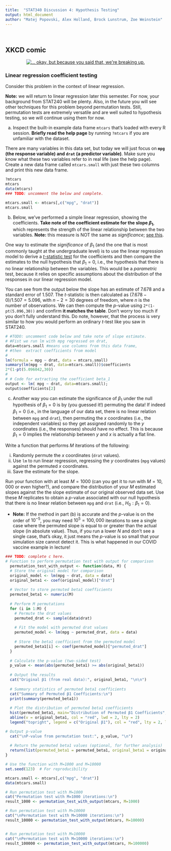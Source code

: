 ```yaml
---
title:  "STAT340 Discussion 4: Hypothesis Testing"
output: html_document
author: "Matej Popovski, Alex Holland, Brock Lunstrum, Zoe Weinstein"
---
```


<style>
table{width:50%!important;margin-left:auto!important;margin-right:auto!important;}
ol[style*="decimal"]>li{margin-top:40px!important;}
</style>

<br/>


## XKCD comic

<center><a href="https://xkcd.com/539/"><img id="comic" src="https://imgs.xkcd.com/comics/boyfriend.png" title="... okay, but because you said that, we're breaking up."></a></center>


### Linear regression coefficient testing

Consider this problem in the context of linear regression.

__Note:__ we will return to linear regression later this semester. For now, your background from STAT240 will be plenty. Also, in the future you will see other techniques for this problem beyond permutation tests. Still, permutation tests are extremely versatile and are well suited to hypothesis testing, so we will continue using them for now.


a) Inspect the built-in example data frame `mtcars` that's loaded with every R session. **Briefly read the help page** by running `?mtcars` if you are unfamiliar with the dataset.
   
There are many variables in this data set, but today we will just focus on **`mpg` (the response variable) and `drat` (a predictor variable)**.
Make sure you know what these two variables refer to in real life (see the help page).
Create a new data frame called `mtcars.small` with just these two columns and print this new data frame.

```r
?mtcars
mtcars
data(mtcars)
### TODO: uncomment the below and complete.

mtcars.small <- mtcars[,c("mpg", "drat")]
mtcars.small
```

b) Below, we've performed a simple linear regression, showing the coefficients. **Take note of the coefficient estimate for the slope $\beta_1$**, which represents the strength of the linear relationship between the two variables.
__Note:__ this measure is NOT the same as _significance_; [see this](https://en.wikipedia.org/wiki/Statistical_significance#Effect_size).
   
One way to estimate the _significance_ of $\beta_1$ (and the one that is most commonly taught at the undergraduate level) is to use the linear regression model to derive a [$t$-statistic test](https://www.real-statistics.com/regression/hypothesis-testing-significance-regression-line-slope/) for the coefficients and then compare the estimates to the null hypothesis that $\beta_1=0$, i.e., the hypothesis that there is no linear relationship between the variables.
This would be a *parametric* test, because it relies on specific assumptions about the distribution of the responses in our linear regression model.

You can see from the output below the slope has an estimate of $7.678$ and a standard error of $1.507$.
The $t$-statistic is then calculated as $(7.678-0)/1.507=5.096$, with $n-2=30$ degrees of freedom, where $n$ is the number of observations.
We can then compute the $p$-value using `2*(1-pt(5.096,30))` and confirm **it matches the table**.
Don't worry too much if you don't fully understand this.
Do note, however, that the process is very similar to how you would perform an ordinary $t$-test like you saw in STAT240.

```r
# #TODO: uncomment code below and take note of slope estimate.
# #Fist we run lm with mpg regressed on drat,
data=mtcars.small #means use columns from this data frame,
# #then  extract coefficients from model
# 
lm(formula = mpg ~ drat, data = mtcars.small)
summary(lm(mpg ~ drat, data=mtcars.small))$coefficients
2*(1-pt(5.096042,30))
# 
# # Code for extracting the coefficient beta_1
output <- lm( mpg ~ drat, data=mtcars.small);
output$coefficients[2]
```
c) Another way you can estimate the significance of $\beta_1$ under the null hypothesis of $\beta_1=0$ is by (you guessed it!) permuting the data!
If indeed $\beta_1=0$ (i.e., in the language of our data set, there is no linear relation between `mpg` and `drat`), then permuting the $x$ coordinates (i.e., the independent variables) so they get assigned randomly to the $y$ coordinates (i.e., the responses) should have no effect.
This is because $\beta_1=0$ implies the relationship between $y$ and $x$ is actually a flat line.
   
Write a function that performs $M$ iterations of the following:
   
   i. Randomly permute the $x$ coordinates (`drat` values).
   ii. Use `lm` to run linear regression, regressing the $y$ coordinates (`mpg` values) against the permuted $x$ coordinates.
   iii. Save the estimate for the slope.
   
   Run your function with at least $M=1000$ (can you get it to run with $M=10,000$ or even higher?), and compare the distribution of your $M$ estimated slopes against the the slope estimate of our original observed data set.
   Use these $M$ replicates to obtain a $p$-value associated with our null hypothesis that there is no linear relation between `mpg` and `drat` (i.e., $H_0 : \beta_1=0$).
   
   - __Note:__ If the method in part (b) is accurate and the $p$-value is on the order of $10^{-5}$, you may need $10^5=100,000$ iterations to see a single case where the permuted slope is equal to or greater than the actual slope (in absolute value).
   Thus, if you run a lower $N$ and don't see a single case, that's okay, it just means the $p$-value is so small that your simulation size cannot detect it.
   This is what happened in our COVID vaccine example in lecture!

```r
### TODO: complete c here.
# Function to perform permutation test with output for comparison
  permutation_test_with_output <- function(data, M) {
  # Store the original model for comparison
  original_model <- lm(mpg ~ drat, data = data)
  original_beta1 <- coef(original_model)["drat"]
  
  # Vector to store permuted beta1 coefficients
  permuted_beta1 <- numeric(M)
  
  # Perform M permutations
  for (i in 1:M) {
    # Permute the drat values
    permuted_drat <- sample(data$drat)
    
    # Fit the model with permuted drat values
    permuted_model <- lm(mpg ~ permuted_drat, data = data)
    
    # Store the beta1 coefficient from the permuted model
    permuted_beta1[i] <- coef(permuted_model)["permuted_drat"]
  }
  
  # Calculate the p-value (two-sided test)
  p_value <- mean(abs(permuted_beta1) >= abs(original_beta1))
  
  # Output the results
  cat("Original β1 (from real data):", original_beta1, "\n\n")
  
  # Summary statistics of permuted beta1 coefficients
  cat("Summary of Permuted β1 Coefficients:\n")
  print(summary(permuted_beta1))
  
  # Plot the distribution of permuted beta1 coefficients
  hist(permuted_beta1, main="Distribution of Permuted β1 Coefficients",   xlab="Permuted β1", col="lightblue", breaks=20)
  abline(v = original_beta1, col = "red", lwd = 2, lty = 2)
  legend("topright", legend = c("Original β1"), col = "red", lty = 2, lwd = 2)

# Output p-value
  cat("\nP-value from permutation test:", p_value, "\n")
  
  # Return the permuted beta1 values (optional, for further analysis)
  return(list(permuted_beta1 = permuted_beta1, original_beta1 = original_beta1, p_value = p_value))
}

# Use the function with M=1000 and M=10000
set.seed(123)  # For reproducibility

mtcars.small <- mtcars[,c("mpg", "drat")]
data(mtcars.small)

# Run permutation test with M=1000
cat("Permutation test with M=1000 iterations:\n")
result_1000 <- permutation_test_with_output(mtcars, M=1000)

# Run permutation test with M=10000
cat("\nPermutation test with M=10000 iterations:\n")
result_10000 <- permutation_test_with_output(mtcars, M=10000)


# Run permutation test with M=10000
cat("\nPermutation test with M=10000 iterations:\n")
result_100000 <- permutation_test_with_output(mtcars, M=100000)


```

